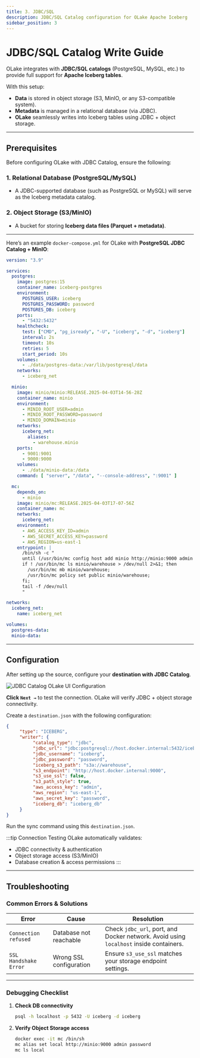 ```yaml
---
title: 3. JDBC/SQL
description: JDBC/SQL Catalog configuration for OLake Apache Iceberg
sidebar_position: 3
---
```


<style>
{`
/* Consistent styling for docs */
.full-width-container {
  width: 100% !important;
  max-width: 100% !important;
}

.full-width-container img {
  width: 100% !important;
  max-width: 100% !important;
  height: auto;
}

.full-width-table {
  width: 100% !important;
  max-width: 100% !important;
  overflow-x: auto;
}

.full-width-table table {
  width: 100% !important;
  max-width: 100% !important;
  table-layout: auto;
  margin: 0 !important;
}

.full-width-table th,
.full-width-table td {
  padding: 8px 12px;
  word-wrap: break-word;
}

.markdown table {
  width: 100% !important;
  max-width: 100% !important;
  display: table !important;
}

.table-wrapper {
  width: 100% !important;
  max-width: 100% !important;
}

.full-width-table * {
  max-width: 100% !important;
}

div[class*="table"] table,
.markdown > table,
table {
  width: 100% !important;
  max-width: 100% !important;
}

.tabs-container {
  margin-left: 0 !important;
  padding-left: 0 !important;
}

.tabs {
  margin-left: 0 !important;
  padding-left: 0 !important;
  justify-content: flex-start !important;
}

.tabs__item {
  font-size: 16px !important;
  font-weight: 600 !important;
  margin-left: 0 !important;
  padding: 10px 18px !important;
  border-radius: 6px 6px 0 0 !important;
}

.tabs__item--active {
  background-color: var(--ifm-hover-overlay) !important;
  color: var(--ifm-color-primary) !important;
  border-bottom: 2px solid var(--ifm-color-primary) !important;
}

.tabs__item:hover {
  background-color: var(--ifm-hover-overlay) !important;
}
`}
</style>

# JDBC/SQL Catalog Write Guide

OLake integrates with **JDBC/SQL catalogs** (PostgreSQL, MySQL, etc.) to provide full support for **Apache Iceberg tables**.

With this setup:
- **Data** is stored in object storage (S3, MinIO, or any S3-compatible system).
- **Metadata** is managed in a relational database (via JDBC).
- **OLake** seamlessly writes into Iceberg tables using JDBC + object storage.

---

## Prerequisites

Before configuring OLake with JDBC Catalog, ensure the following:

### 1. Relational Database (PostgreSQL/MySQL)

- A JDBC-supported database (such as PostgreSQL or MySQL) will serve as the Iceberg metadata catalog.

### 2. Object Storage (S3/MinIO)

- A bucket for storing **Iceberg data files (Parquet + metadata)**.

---

Here’s an example `docker-compose.yml` for OLake with **PostgreSQL JDBC Catalog + MinIO**:

```yml
version: "3.9"

services:
  postgres:
    image: postgres:15
    container_name: iceberg-postgres
    environment:
      POSTGRES_USER: iceberg
      POSTGRES_PASSWORD: password
      POSTGRES_DB: iceberg
    ports:
      - "5432:5432"
    healthcheck:
      test: ["CMD", "pg_isready", "-U", "iceberg", "-d", "iceberg"]
      interval: 2s
      timeout: 10s
      retries: 5
      start_period: 10s
    volumes:
      - ./data/postgres-data:/var/lib/postgresql/data
    networks:
      - iceberg_net

  minio:
    image: minio/minio:RELEASE.2025-04-03T14-56-28Z
    container_name: minio
    environment:
      - MINIO_ROOT_USER=admin
      - MINIO_ROOT_PASSWORD=password
      - MINIO_DOMAIN=minio
    networks:
      iceberg_net:
        aliases:
          - warehouse.minio
    ports:
      - 9001:9001
      - 9000:9000
    volumes:
      - ./data/minio-data:/data
    command: [ "server", "/data", "--console-address", ":9001" ]

  mc:
    depends_on:
      - minio
    image: minio/mc:RELEASE.2025-04-03T17-07-56Z
    container_name: mc
    networks:
      iceberg_net:
    environment:
      - AWS_ACCESS_KEY_ID=admin
      - AWS_SECRET_ACCESS_KEY=password
      - AWS_REGION=us-east-1
    entrypoint: |
      /bin/sh -c "
      until (/usr/bin/mc config host add minio http://minio:9000 admin password) do echo '...waiting...' && sleep 1; done;
      if ! /usr/bin/mc ls minio/warehouse > /dev/null 2>&1; then
        /usr/bin/mc mb minio/warehouse;
        /usr/bin/mc policy set public minio/warehouse;
      fi;
      tail -f /dev/null
      "

networks:
  iceberg_net:
    name: iceberg_net

volumes:
  postgres-data:
  minio-data:
````

---

## Configuration


<Tabs>
<TabItem value="jdbc-ui" label="OLake UI" default>

After setting up the source, configure your **destination with JDBC Catalog**.

![JDBC Catalog OLake UI Configuration](/img/docs/iceberg/jdbc/jdbc-catalog-olake-ui-setup-destination.png)

<MinioJDBCIcebergWriterUIConfigLocalDetails/>

**Click `Next →`** to test the connection. OLake will verify JDBC + object storage connectivity.

</TabItem>

<TabItem value="jdbc-cli" label="OLake CLI">

Create a `destination.json` with the following configuration:

```json title="destination.json"
{
     "type": "ICEBERG",
     "writer": {
          "catalog_type": "jdbc",
          "jdbc_url": "jdbc:postgresql://host.docker.internal:5432/iceberg",
          "jdbc_username": "iceberg",
          "jdbc_password": "password",
          "iceberg_s3_path": "s3a://warehouse",
          "s3_endpoint": "http://host.docker.internal:9000",
          "s3_use_ssl": false,
          "s3_path_style": true,
          "aws_access_key": "admin",
          "aws_region": "us-east-1",
          "aws_secret_key": "password",
          "iceberg_db": "iceberg_db"
     }
}
```

<MinioJDBCIcebergWriterUIConfigLocalDetails/>

Run the sync command using this `destination.json`.

</TabItem>
</Tabs>

:::tip Connection Testing
OLake automatically validates:

* JDBC connectivity & authentication
* Object storage access (S3/MinIO)
* Database creation & access permissions
:::

---

## Troubleshooting

### Common Errors & Solutions

<div className="full-width-table">

| Error                 | Cause                   | Resolution                                                                             |
| --------------------- | ----------------------- | -------------------------------------------------------------------------------------- |
| `Connection refused`  | Database not reachable        | Check `jdbc_url`, port, and Docker network. Avoid using `localhost` inside containers. |
| `SSL Handshake Error` | Wrong SSL configuration | Ensure `s3_use_ssl` matches your storage endpoint settings.                            |

</div>

---

### Debugging Checklist

1. **Check DB connectivity**

   ```bash
   psql -h localhost -p 5432 -U iceberg -d iceberg
   ```

2. **Verify Object Storage access**

   ```bash
   docker exec -it mc /bin/sh
   mc alias set local http://minio:9000 admin password
   mc ls local
   ```
